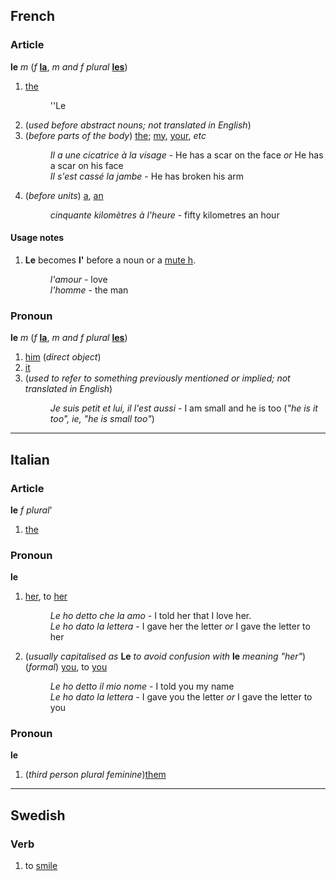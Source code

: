 ==French==
===Article===
'''le''' ''m'' (''f'' '''[[la]]''', ''m and f plural'' '''[[les]]''')

#[[the]]
#:''Le
#(''used before abstract nouns; not translated in English'')
#(''before parts of the body'') [[the]]; [[my]], [[your]], ''etc''
#:''Il a une cicatrice à la visage'' - He has a scar on the face ''or'' He has a scar on his face
#:''Il s'est cassé la jambe'' - He has broken his arm
#(''before units'') [[a]], [[an]]
#:''cinquante kilomètres à l'heure'' - fifty kilometres an hour

====Usage notes====
#'''Le''' becomes '''l' ''' before a noun or a [[mute h]].
#:''l'amour'' - love
#:''l'homme'' - the man

===Pronoun===
'''le''' ''m'' (''f'' '''[[la]]''', ''m and f plural'' '''[[les]]''')

#[[him]] (''direct object'')
#[[it]]
#(''used to refer to something previously mentioned or implied; not translated in English'')
#:''Je suis petit et lui, il l'est aussi'' - I am small and he is too (''"he is it too", ie, "he is small too"'')

----

==Italian==
===Article===
'''le''' ''f plural'''

#[[the]]

===Pronoun===
'''le'''

#[[her]], to [[her]]
#:''Le ho detto che la amo'' - I told her that I love her.
#:''Le ho dato la lettera'' - I gave her the letter ''or'' I gave the letter to her
#(''usually capitalised as'' '''Le''' ''to avoid confusion with'' '''le''' ''meaning "her"'') (''formal'') [[you]], to [[you]]
#:''Le ho detto il mio nome'' - I told you my name
#:''Le ho dato la lettera'' - I gave you the letter ''or'' I gave the letter to you

===Pronoun===
'''le''' 

# (''third person plural feminine'')[[them]]

----
==Swedish==
===Verb===
#to [[smile]]